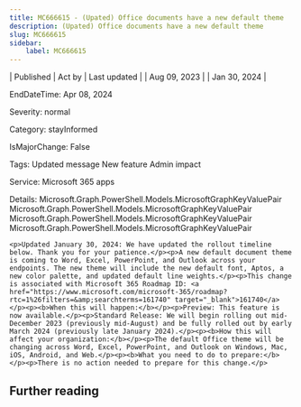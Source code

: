 ```yaml
---
title: MC666615 - (Upated) Office documents have a new default theme
description: (Upated) Office documents have a new default theme
slug: MC666615
sidebar:
    label: MC666615
---
```



| Published | Act by | Last updated |
| Aug 09, 2023 |  | Jan 30, 2024 |

EndDateTime: Apr 08, 2024

Severity: normal

Category: stayInformed

IsMajorChange: False

Tags: Updated message New feature Admin impact

Service: Microsoft 365 apps

Details: Microsoft.Graph.PowerShell.Models.MicrosoftGraphKeyValuePair Microsoft.Graph.PowerShell.Models.MicrosoftGraphKeyValuePair Microsoft.Graph.PowerShell.Models.MicrosoftGraphKeyValuePair Microsoft.Graph.PowerShell.Models.MicrosoftGraphKeyValuePair

```
<p>Updated January 30, 2024: We have updated the rollout timeline below. Thank you for your patience.</p><p>A new default document theme is coming to Word, Excel, PowerPoint, and Outlook across your endpoints. The new theme will include the new default font, Aptos, a new color palette, and updated default line weights.</p><p>This change is associated with Microsoft 365 Roadmap ID: <a href="https://www.microsoft.com/microsoft-365/roadmap?rtc=1%26filters=&amp;searchterms=161740" target="_blank">161740</a></p><p><b>When this will happen:</b></p><p>Preview: This feature is now available.</p><p>Standard Release: We will begin rolling out mid-December 2023 (previously mid-August) and be fully rolled out by early March 2024 (previously late January 2024).</p><p><b>How this will affect your organization:</b></p><p>The default Office theme will be changing across Word, Excel, PowerPoint, and Outlook on Windows, Mac, iOS, Android, and Web.</p><p><b>What you need to do to prepare:</b></p><p>There is no action needed to prepare for this change.</p>
```

## Further reading

